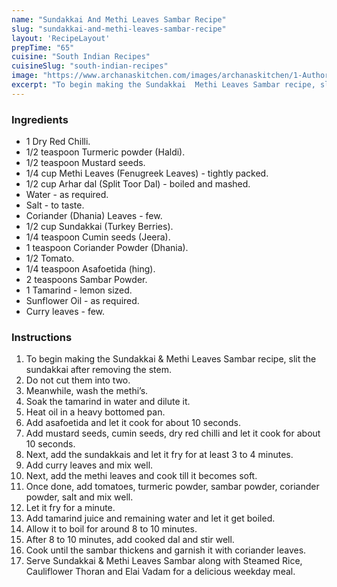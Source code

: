 ---
name: "Sundakkai And Methi Leaves Sambar Recipe"
slug: "sundakkai-and-methi-leaves-sambar-recipe"
layout: 'RecipeLayout'
prepTime: "65"
cuisine: "South Indian Recipes"
cuisineSlug: "south-indian-recipes"
image: "https://www.archanaskitchen.com/images/archanaskitchen/1-Author/Neeru_Srikanth/Sundaikkai__Methi_leaves_sambar.jpg"
excerpt: "To begin making the Sundakkai  Methi Leaves Sambar recipe, slit the sundakkai after removing the stem"
---

### Ingredients

- 1 Dry Red Chilli.
- 1/2 teaspoon Turmeric powder (Haldi).
- 1/2 teaspoon Mustard seeds.
- 1/4 cup Methi Leaves (Fenugreek Leaves) - tightly packed.
- 1/2 cup Arhar dal (Split Toor Dal) - boiled and mashed.
- Water - as required.
- Salt - to taste.
- Coriander (Dhania) Leaves - few.
- 1/2 cup Sundakkai (Turkey Berries).
- 1/4 teaspoon Cumin seeds (Jeera).
- 1 teaspoon Coriander Powder (Dhania).
- 1/2 Tomato.
- 1/4 teaspoon Asafoetida (hing).
- 2 teaspoons Sambar Powder.
- 1 Tamarind - lemon sized.
- Sunflower Oil - as required.
- Curry leaves - few.

### Instructions

1. To begin making the Sundakkai & Methi Leaves Sambar recipe, slit the sundakkai after removing the stem.
1. Do not cut them into two.
1. Meanwhile, wash the methi’s.
1. Soak the tamarind in water and dilute it.
1. Heat oil in a heavy bottomed pan.
1. Add asafoetida and let it cook for about 10 seconds.
1. Add mustard seeds, cumin seeds, dry red chilli and let it cook for about 10 seconds.
1. Next, add the sundakkais and let it fry for at least 3 to 4 minutes.
1. Add curry leaves and mix well.
1. Next, add the methi leaves and cook till it becomes soft.
1. Once done, add tomatoes, turmeric powder, sambar powder, coriander powder, salt and mix well.
1. Let it fry for a minute.
1. Add tamarind juice and remaining water and let it get boiled.
1. Allow it to boil for around 8 to 10 minutes.
1. After 8 to 10 minutes, add cooked dal and stir well.
1. Cook until the sambar thickens and garnish it with coriander leaves.
1. Serve Sundakkai & Methi Leaves Sambar along with Steamed Rice, Cauliflower Thoran and Elai Vadam for a delicious weekday meal.

